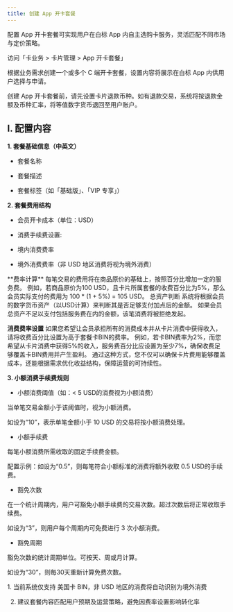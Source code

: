 ```yaml
---
title: 创建 App 开卡套餐
---
```


配置 App 开卡套餐可实现用户在白标 App 内自主选购卡服务，灵活匹配不同市场与定价策略。

访问「卡业务 > 卡片管理 > App 开卡套餐」

根据业务需求创建一个或多个 C 端开卡套餐，设置内容将展示在白标 App 内供用户选择与申请。

<Warning>
创建 App 开卡套餐前，请先设置卡片退款币种。如有退款交易，系统将按退款金额及币种汇率，将等值数字货币退回至用户账户。
</Warning>


## I. 配置内容

**1. 套餐基础信息（中英文）**

* 套餐名称

* 套餐描述

* 套餐标签（如「基础版」、「VIP 专享」）

**2. 套餐费用结构**

* 会员开卡成本（单位：USD）

* 消费手续费设置:

* 境内消费费率

* 境外消费费率（非 USD 地区消费将视为境外消费）

<Tip> 
**费率计算**
每笔交易的费用将在商品原价的基础上，按照百分比增加一定的服务费。
例如，若商品原价为100 USD，且卡片所属套餐的收费百分比为5%，那么会员实际支付的费用为 100 * (1 + 5%) = 105 USD。
总资产判断
系统将根据会员的数字货币资产（以USD计算）来判断其是否足够支付加点后的金额。
如果会员总资产不足以支付包括服务费在内的金额，该笔消费将被拒绝发起。

**消费费率设置**
如果您希望让会员承担所有的消费成本并从卡片消费中获得收入，请将收费百分比设置为高于套餐卡BIN的费率。
例如，若卡BIN费率为2%，而您希望从卡片消费中获得5%的收入，服务费百分比应设置为至少7%，确保收费足够覆盖卡BIN费用并产生盈利。
通过这种方式，您不仅可以确保卡片费用能够覆盖成本，还能根据需求优化收益结构，保障运营的可持续性。
</Tip>


**3. 小额消费手续费规则**

* 小额消费阈值（如：< 5 USD的消费视为小额消费）
<Tip> 
当单笔交易金额小于该阈值时，视为小额消费。

如设为“10”，表示单笔金额小于 10 USD 的交易将按小额消费处理。
</Tip>


* 小额手续费
<Tip> 
每笔小额消费所需收取的固定手续费金额。

配置示例：如设为“0.5”，则每笔符合小额标准的消费将额外收取 0.5 USD的手续费。
</Tip>



* 豁免次数
<Tip> 
在一个统计周期内，用户可豁免小额手续费的交易次数。超过次数后将正常收取手续费。

如设为“3”，则用户每个周期内可免费进行 3 次小额消费。
</Tip>

* 豁免周期
<Tip> 
豁免次数的统计周期单位。可按天、周或月计算。

如设为“30”，则每30天重新计算免费次数。
</Tip>



<Note>
1. 当前系统仅支持 美国卡 BIN，非 USD 地区的消费将自动识别为境外消费

2. 建议套餐内容匹配用户预期及运营策略，避免因费率设置影响转化率

</Note>



